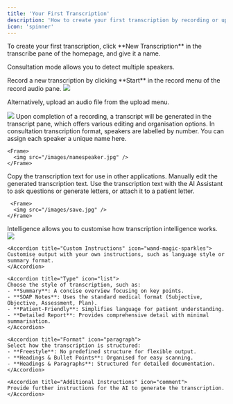 ```yaml
---
title: 'Your First Transcription'
description: 'How to create your first transcription by recording or uploading audio.'
icon: 'spinner'
---
```


<Steps>

  <Step title="Transcription Setup">
  To create your first transcription, click **New Transcription** in the transcribe pane of the homepage, and give it a name.

<Note>Consultation mode allows you to detect multiple speakers.</Note>

  </Step>

  <Step title="Record and Upload Audio">
  Record a new transcription by clicking **Start** in the record menu of the record audio pane. 

<Frame>
  <img src="/images/recordtranscript.jpg" />
</Frame>

Alternatively, upload an audio file from the upload menu.

<Frame>
  <img src="/images/upload audio.jpg" />
</Frame>

  </Step>

  <Step title="Transcription Generated">
  Upon completion of a recording, a transcript will be generated in the transcript pane, which offers various editing and organisation options.

<AccordionGroup>

  <Accordion title="Name Speakers" icon="microphone">
    In consultation transcription format, speakers are labelled by number. You can assign each speaker a unique name here.

    <Frame>
      <img src="/images/namespeaker.jpg" />
    </Frame>
  </Accordion>

  <Accordion title="Copy" icon="copy">
    Copy the transcription text for use in other applications.
  </Accordion>

  <Accordion title="Edit" icon="pencil">
    Manually edit the generated transcription text.
  </Accordion>

  <Accordion title="Action Menu" icon="bolt">
    Use the transcription text with the AI Assistant to ask questions or generate letters, or attach it to a patient letter.

     <Frame>
      <img src="/images/save.jpg" />
    </Frame>
  </Accordion>

</AccordionGroup>

  </Step>

  <Step title="Intelligence">
  Intelligence allows you to customise how transcription intelligence works.

  <Frame>
    <img src="/images/manageintelligence.jpg" />
  </Frame>

  <AccordionGroup>

    <Accordion title="Custom Instructions" icon="wand-magic-sparkles">
    Customise output with your own instructions, such as language style or summary format.
    </Accordion>

    <Accordion title="Type" icon="list">
    Choose the style of transcription, such as:
    - **Summary**: A concise overview focusing on key points.
    - **SOAP Notes**: Uses the standard medical format (Subjective, Objective, Assessment, Plan).
    - **Patient-Friendly**: Simplifies language for patient understanding.
    - **Detailed Report**: Provides comprehensive detail with minimal summarisation.
    </Accordion>

    <Accordion title="Format" icon="paragraph">
    Select how the transcription is structured:
    - **Freestyle**: No predefined structure for flexible output.
    - **Headings & Bullet Points**: Organised for easy scanning.
    - **Headings & Paragraphs**: Structured for detailed documentation.
    </Accordion>

    <Accordion title="Additional Instructions" icon="comment">
    Provide further instructions for the AI to generate the transcription.
    </Accordion>

  </AccordionGroup>

  </Step>

</Steps>